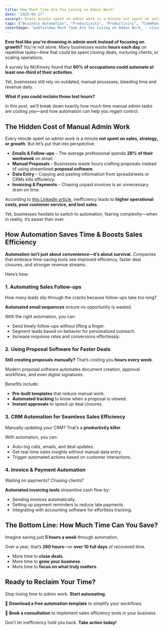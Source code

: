 ```yaml
---
title: How Much Time Are You Losing on Admin Work?
date: "2025-02-17"
excerpt: Every minute spent on admin work is a minute not spent on sales, strategy, or growth. According to McKinsey, 60% of occupations could automate at least one-third of their activities. Yet, businesses still rely on outdated, manual processes, bleeding time and revenue daily. With the right automation tools, you can save up to 260 hours annually—time better spent growing your business and closing deals.
tags: ["Business Automation", "Productivity", "Productivity", "TimeManagement"]
coverImage: "public\How Much Time Are You Losing on Admin Work_ - visual selection (1).png"
---
```


**Ever feel like you're drowning in admin work instead of focusing on growth?** You're not alone. Many businesses waste **hours each day** on repetitive tasks—time that could be spent closing deals, nurturing clients, or scaling operations.

A survey by McKinsey found that **60% of occupations could automate at least one-third of their activities**.

Yet, businesses still rely on outdated, manual processes, bleeding time and revenue daily.

**What if you could reclaim those lost hours?**

In this post, we’ll break down exactly how much time manual admin tasks are costing you—and how automation can help you regain control.

## The Hidden Cost of Manual Admin Work

Every minute spent on admin work is a minute **not spent on sales, strategy, or growth**. But let’s put that into perspective:

- **Emails & Follow-ups** – The average professional spends **28% of their workweek** on email.
- **Manual Proposals** – Businesses waste hours crafting proposals instead of using streamlined **proposal software**.
- **Data Entry** – Copying and pasting information from spreadsheets or CRMs kills efficiency.
- **Invoicing & Payments** – Chasing unpaid invoices is an unnecessary drain on time.

According to [this LinkedIn article](https://www.linkedin.com/pulse/hidden-costs-inefficiency-how-streamlining-business-processes-norton-qzvke#:~:text=Higher%20Operational%20Costs%3A%20Inefficient%20processes,customer%20service%2C%20and%20lost%20sales.), inefficiency leads to **higher operational costs, poor customer service, and lost sales**.

Yet, businesses hesitate to switch to automation, fearing complexity—when in reality, it’s easier than ever.

## How Automation Saves Time & Boosts Sales Efficiency

**Automation isn’t just about convenience—it’s about survival.** Companies that embrace time-saving tools see improved efficiency, faster deal closures, and stronger revenue streams.

Here’s how:

### 1. Automating Sales Follow-ups

How many leads slip through the cracks because follow-ups take too long?

**Automated email sequences** ensure no opportunity is wasted.

With the right automation, you can:

- Send timely follow-ups without lifting a finger.
- Segment leads based on behavior for personalized outreach.
- Increase response rates and conversions effortlessly.

### 2. Using Proposal Software for Faster Deals

**Still creating proposals manually?** That’s costing you **hours every week**.

Modern proposal software automates document creation, approval workflows, and even digital signatures.

Benefits include:

- **Pre-built templates** that reduce manual work.
- **Automated tracking** to know when a proposal is viewed.
- **Instant approvals** to speed up deal closures.

### 3. CRM Automation for Seamless Sales Efficiency

Manually updating your CRM? That’s a **productivity killer**.

With automation, you can:

- Auto-log calls, emails, and deal updates.
- Get real-time sales insights without manual data entry.
- Trigger automated actions based on customer interactions.

### 4. Invoice & Payment Automation

Waiting on payments? Chasing clients?

**Automated invoicing tools** streamline cash flow by:

- Sending invoices automatically.
- Setting up payment reminders to reduce late payments.
- Integrating with accounting software for effortless tracking.

## The Bottom Line: How Much Time Can You Save?

Imagine saving just **5 hours a week** through automation.

Over a year, that’s **260 hours**—or **over 10 full days** of recovered time.

- More time to **close deals**.
- More time to **grow your business**.
- More time to **focus on what truly matters**.

## Ready to Reclaim Your Time?

Stop losing time to admin work. **Start automating.**

🔹 **Download a free automation template** to simplify your workflows.

🔹 **Book a consultation** to implement sales efficiency tools in your business.

Don’t let inefficiency hold you back. **Take action today!**
